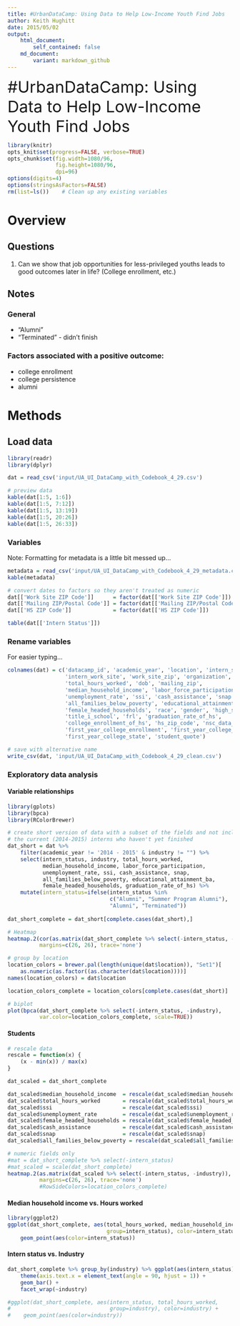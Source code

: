 ```yaml
---
title: #UrbanDataCamp: Using Data to Help Low-Income Youth Find Jobs
author: Keith Hughitt
date: 2015/05/02
output:
    html_document:
        self_contained: false
    md_document:
        variant: markdown_github
---
```


<div style='font-size: 36px'>#UrbanDataCamp: Using Data to Help Low-Income Youth Find Jobs</div>

```r
library(knitr)
opts_knit$set(progress=FALSE, verbose=TRUE)
opts_chunk$set(fig.width=1080/96,
               fig.height=1080/96,
               dpi=96)
options(digits=4)
options(stringsAsFactors=FALSE)
rm(list=ls())    # Clean up any existing variables
```

Overview
========

Questions
---------

1. Can we show that job opportunities for less-privileged youths leads to good
   outcomes later in life? (College enrollment, etc.)

Notes
-----

### General

- "Alumni" 
- "Terminated" - didn't finish

### Factors associated with a positive outcome:

- college enrollment
- college persistence
- alumni

Methods
=======

Load data
---------

```r
library(readr)
library(dplyr)

dat = read_csv('input/UA_UI_DataCamp_with_Codebook_4_29.csv')

# preview data
kable(dat[1:5, 1:6])
kable(dat[1:5, 7:12])
kable(dat[1:5, 13:19])
kable(dat[1:5, 20:26])
kable(dat[1:5, 26:33])
```

### Variables

Note: Formatting for metadata is a little bit messed up...

```r
metadata = read_csv('input/UA_UI_DataCamp_with_Codebook_4_29_metadata.csv')
kable(metadata)

# convert dates to factors so they aren't treated as numeric
dat[['Work Site ZIP Code']]      = factor(dat[['Work Site ZIP Code']])
dat[['Mailing ZIP/Postal Code']] = factor(dat[['Mailing ZIP/Postal Code']])
dat[['HS ZIP Code']]             = factor(dat[['HS ZIP Code']])
```

```r
table(dat[['Intern Status']])
```

### Rename variables

For easier typing...

```r
colnames(dat) = c('datacamp_id', 'academic_year', 'location', 'intern_status',
                  'intern_work_site', 'work_site_zip', 'organization', 'industry',
                  'total_hours_worked', 'dob', 'mailing_zip',
                  'median_household_income', 'labor_force_participation',
                  'unemployment_rate', 'ssi', 'cash_assistance', 'snap',
                  'all_families_below_poverty', 'educational_attainment_ba',
                  'female_headed_households', 'race', 'gender', 'high_school',
                  'title_i_school', 'frl', 'graduation_rate_of_hs',
                  'college_enrollment_of_hs', 'hs_zip_code', 'nsc_data_available',
                  'first_year_college_enrollment', 'first_year_college_type',
                  'first_year_college_state', 'student_quote')

# save with alternative name
write_csv(dat, 'input/UA_UI_DataCamp_with_Codebook_4_29_clean.csv')
```

### Exploratory data analysis

#### Variable relationships

```r
library(gplots)
library(bpca)
library(RColorBrewer)

# create short version of data with a subset of the fields and not including
# the current (2014-2015) interns who haven't yet finished
dat_short = dat %>%
    filter(academic_year != '2014 - 2015' & industry != "") %>%
    select(intern_status, industry, total_hours_worked,
           median_household_income, labor_force_participation,
           unemployment_rate, ssi, cash_assistance, snap,
           all_families_below_poverty, educational_attainment_ba,
           female_headed_households, graduation_rate_of_hs) %>%
    mutate(intern_status=ifelse(intern_status %in% 
                                c("Alumni", "Summer Program Alumni"),
                                "Alumni", "Terminated"))
    
dat_short_complete = dat_short[complete.cases(dat_short),]

# Heatmap
heatmap.2(cor(as.matrix(dat_short_complete %>% select(-intern_status, -industry))),
          margins=c(26, 26), trace='none')

# group by location
location_colors = brewer.pal(length(unique(dat$location)), "Set1")[
    as.numeric(as.factor((as.character(dat$location))))]
names(location_colors) = dat$location

location_colors_complete = location_colors[complete.cases(dat_short)]

# biplot
plot(bpca(dat_short_complete %>% select(-intern_status, -industry),
          var.color=location_colors_complete, scale=TRUE))
```

#### Students

```r
# rescale data
rescale = function(x) {
    (x - min(x)) / max(x)
}

dat_scaled = dat_short_complete

dat_scaled$median_household_income  = rescale(dat_scaled$median_household_income)
dat_scaled$total_hours_worked       = rescale(dat_scaled$total_hours_worked)
dat_scaled$ssi                      = rescale(dat_scaled$ssi)
dat_scaled$unemployment_rate        = rescale(dat_scaled$unemployment_rate)
dat_scaled$female_headed_households = rescale(dat_scaled$female_headed_households)
dat_scaled$cash_assistance          = rescale(dat_scaled$cash_assistance)
dat_scaled$snap                     = rescale(dat_scaled$snap)
dat_scaled$all_families_below_poverty = rescale(dat_scaled$all_families_below_poverty)

# numeric fields only
#mat = dat_short_complete %>% select(-intern_status)
#mat_scaled = scale(dat_short_complete)
heatmap.2(as.matrix(dat_scaled %>% select(-intern_status, -industry)),
          margins=c(26, 26), trace='none')
          #RowSideColors=location_colors_complete)
```

#### Median household income vs. Hours worked 

```r
library(ggplot2)
ggplot(dat_short_complete, aes(total_hours_worked, median_household_income,
                               group=intern_status), color=intern_status) +
    geom_point(aes(color=intern_status))
```

#### Intern status vs. Industry

```r
dat_short_complete %>% group_by(industry) %>% ggplot(aes(intern_status)) +
    theme(axis.text.x = element_text(angle = 90, hjust = 1)) +
    geom_bar() +
    facet_wrap(~industry)

#ggplot(dat_short_complete, aes(intern_status, total_hours_worked,
#                               group=industry), color=industry) +
#    geom_point(aes(color=industry))
```
